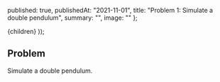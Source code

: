 
  published: true,
  publishedAt: "2021-11-01",
  title: "Problem 1: Simulate a double pendulum",
  summary: "",
  image: ""
};

  <BlogPost path={router.pathname} meta={meta}>
      {children}
  </BlogPost>
));


## Problem

Simulate a double pendulum.

<!--
```js live
() => <p>hello</p>
```


<Compile/> -->


<Problem/>
